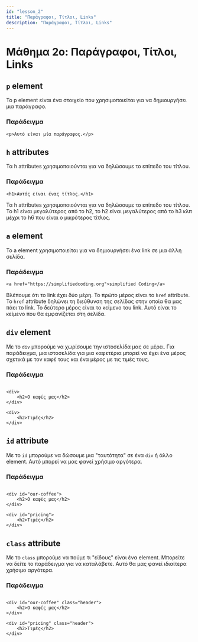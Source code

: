 ```yaml
---
id: "lesson_2"
title: "Παράγραφοι, Τίτλοι, Links"
description: "Παράγραφοι, Τίτλοι, Links"
---
```


# Μάθημα 2ο: Παράγραφοι, Τίτλοι, Links

## `p` element

Το p element είναι ένα στοιχείο που χρησιμοποιείται για να δημιουργήσει μια παράγραφο.

### Παράδειγμα

```
<p>Αυτό είναι μία παράγραφος.</p>
```

## `h` attributes

Τα h attributes χρησιμοποιούνται για να δηλώσουμε το επίπεδο του τίτλου.

### Παράδειγμα

```
<h1>Αυτός είναι ένας τίτλος.</h1>
```
Τα h attributes χρησιμοποιούνται για να δηλώσουμε το επίπεδο του τίτλου.
Το h1 είναι μεγαλύτερος από το h2, το h2 είναι μεγαλύτερος από το h3 κλπ μέχρι το h6 που είναι ο μικρότερος τίτλος.

## `a` element

Το a element χρησιμοποιείται για να δημιουργήσει ένα link σε μια άλλη σελίδα.

### Παράδειγμα

```
<a href="https://simplifiedcoding.org">simplified Coding</a>
```

Βλέπουμε ότι το link έχει δύο μέρη. 
Το πρώτο μέρος είναι το `href` attribute. Το `href` attribute δηλώνει τη διεύθυνση της σελίδας στην οποία θα μας πάει το link. 
Το δεύτερο μέρος είναι το κείμενο του link. Αυτό είναι το κείμενο που θα εμφανίζεται στη σελίδα.

## `div` element

Με το `div` μπορούμε να χωρίσουμε την ιστοσελίδα μας σε μέρει.
Για παράδειγμα, μια ιστοσελίδα για μια καφετέρια μπορεί να έχει ένα μέρος σχετικά με τον καφέ τους και ένα μέρος με τις τιμές τους.

### Παράδειγμα

```

<div>
    <h2>Ο καφές μας</h2>
</div>

<div>
    <h2>Τιμές</h2>
</div>

```

## `id` attribute

Με το `id` μπορούμε να δώσουμε μια "ταυτότητα" σε ένα `div` ή άλλο element.
Αυτό μπορεί να μας φανεί χρήσιμο αργότερα.

### Παράδειγμα

```

<div id="our-coffee">
    <h2>Ο καφές μας</h2>
</div>

<div id="pricing">
    <h2>Τιμές</h2>
</div>

```

## `class` attribute

Με το `class` μπορούμε να πούμε τι "είδους" είναι ένα element. Μπορείτε να δείτε το παράδειγμα για να καταλάβετε.
Αυτό θα μας φανεί ιδιαίτερα χρήσιμο αργότερα.

### Παράδειγμα

```

<div id="our-coffee" class="header">
    <h2>Ο καφές μας</h2>
</div>

<div id="pricing" class="header">
    <h2>Τιμές</h2>
</div>

```
